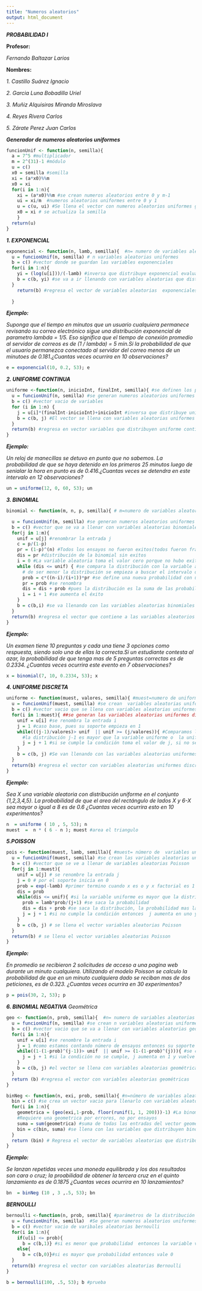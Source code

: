 ---
title: "Numeros aleatorios"
output: html_document
---
***PROBABILIDAD I***

**Profesor:** 

*Fernando Baltazar Larios*

**Nombres:**

*1. Castillo Suárez Ignacio*

*2. Garcia Luna Bobadilla Uriel*

*3. Muñiz Alquisiras Miranda Miroslava*

*4. Reyes Rivera Carlos* 

*5. Zárate Perez Juan Carlos*

***Generador de numeros aleatorios uniformes***
```{r}
funcionUnif <- function(n, semilla){
  a = 7^5 #multiplicador
  m = 2^(31)-1 #módulo
  u = c() 
  x0 = semilla #semilla
  xi = (a*x0)%%m 
  x0 = xi 
  for(i in 1:n){
    xi = (a*x0)%%m #se crean numeros aleatorios entre 0 y m-1
    ui = xi/m  #numeros aleatorios uniformes entre 0 y 1
    u = c(u, ui) #Se llena el vector con numeros aleatorios uniformes generados
    x0 = xi # se actualiza la semilla
    }
  return(u)
}
```

***1. EXPONENCIAL***
```{r}
exponencial <- function(n, lamb, semilla){  #n= numero de variables aleatorias y lambda es el parámetro de la exponencial
  u = funcionUnif(n, semilla) # n variables aleatorias uniformes
  b = c() #vector donde se guardan las variables exponenciales
  for(i in 1:n){  
    yi = (log(u[i]))/(-lamb) #inversa que distribuye exponencial evaluada en la variable aleatoria uniforme
    b = c(b, yi) #se va a ir llenando con variables aleatorias que distribuyen exponencial
  }
    return(b) #regresa el vector de variables aleatorias  exponenciales 
  
  }


```

***Ejemplo:***

*Suponga que el tiempo en minutos que un usuario cualquiera permanece revisando su correo electrónico sigue una distribución exponencial de parametro lambda = 1/5. Eso significa que el tiempo de conexión promedio al servidor de correos es de (1 / lambda) = 5 min.Si la probabilidad de que el usuario permanezca conectado al servidor del correo menos de un minutoes de 0.181.¿Cuantas veces ocurrira en 10 observaciones?*

```{r}
e = exponencial(10, 0.2, 53); e
```


***2. UNIFORME CONTINUA***
```{r}
uniforme <-function(n, inicioInt, finalInt, semilla){ #se definen los parámetros,inicioint: inicio del intervalo, finalint: fin del intervalo
  u = funcionUnif(n, semilla) #se generan numeros aleatorios uniformes
  b = c() #vector vacio de variables 
  for (i in 1:n) {
    j = u[i]*(finalInt-inicioInt)+inicioInt #inversa que distribuye uniforme continua
    b = c(b, j) #El vector se llena con variables aleatorias uniformes continuas
  }
  return(b) #regresa en vector variables que distribuyen uniforme continua 
}
```

***Ejemplo:***

*Un reloj de manecillas se detuvo en punto que no sabemos. La probabilidad de que se haya detenido en los primeros 25 minutos luego de senialar la hora en punto es de 0.416.¿Cuantas veces se detendra en este intervalo en 12 observaciones?*

```{r}
un = uniforme(12, 0, 60, 53); un
```

***3. BINOMIAL***

```{r}
binomial <- function(m, n, p, semilla){ # m=numero de variables aleatorias, n y p parametros de la Binomial

  u = funcionUnif(m, semilla) #se generan numeros aleatorios uniformes
  b = c() #vector que se va a llenar con variables aleatorias binomiales
  for(j in 1:m){
    unif = u[j] #renombrar la entrada j 
    c = p/(1-p) 
    pr = (1-p)^(n) #Todos los ensayos no fueron exitos(todos fueron fracasos)
    dis = pr #distribución de la binomial sin exitos
    i = 0 #La variable aleatoria toma el valor cero porque no hubo exitos
    while (dis <= unif) { #se compara la distribución con la variable aleatoria unifome
      # de ser menor la distribución se empieza a buscar el intervalo de pertencia
      prob = c*((n-i)/(i+1))*pr #se define una nueva probabilidad con un éxito mas que el anterior 
      pr = prob #se renombra
      dis = dis + prob #pues la distribución es la suma de las probabilidades anteriores
      i = i + 1 #se aumenta el éxito
    }
    b = c(b,i) #se va llenando con las variables aleatorias binomiales 
  }
  return(b) #regresa el vector que contiene a las variables aleatorios binomiales
}
```

***Ejemplo:***

*Un examen tiene 10 preguntas y cada una tiene 3 opciones como respuesta, siendo solo una de ellas la correcta.Si un estudiante contesta al azar, la probabilidad de que tenga mas de 5 preguntas correctas es de 0.2334. ¿Cuantas veces ocurrira este evento en 7 observaciones?*

```{r}
x = binomial(7, 10, 0.2334, 53); x
```

***4. UNIFORME DISCRETA***

```{r}
uniforme <- function(muest, valores, semilla){ #muest=numero de uniformes, valores es el parámetro de la uniforme discreta
  u = funcionUnif(muest, semilla) #se crean  variables aleatorias uniformes
  b = c() #vector vacio que se llena con variables aleatorias uniformes 
  for(i in 1:muest){ ##se generan las variables aleatorias uniformes discretas
    unif = u[i] #se renombra la entrada i
    j = 1 #caso base, pues su soporte empieza en 1
    while(((j-1)/valores)> unif  || unif >= (j/valores)){ #Comparamos la distribución con la uniforme 
      #la distribución j-1 es mayor que la variable uniforme o  la uniforme sea mayor que la distribución j
      j = j + 1 #si se cumple la condición toma el valor de j, si no se cumple se aumenta j en uno y se vuelve a hacer la comparación 
    }
    b = c(b, j) #Se van llenando con las variables aleatorias uniformes discretas
  }
  return(b) #regresa el vector con variables aleatorias uniformes discretas
}
```

***Ejemplo:***

*Sea X una variable aleatoria con distribución uniforme en el conjunto {1,2,3,4,5}. La probabilidad de que el area del rectángulo de lados X y 6-X sea mayor o igual a 8 es de 0.6 ¿Cuantas veces ocurrira esto en 10 experimentos?*

```{r}

n  = uniforme ( 10 , 5, 53); n
muest  =  n * ( 6 - n ); muest #area el triangulo

```
***5.POISSON***

```{r}
pois <- function(muest, lamb, semilla){ #muest= número de  variables uniformes y lambda el parámetro de la Poisson 
  u = funcionUnif(muest, semilla) #se crean las variables aleatorias uniformes
  b = c() #vector que se ve a llenar de variables aleatorias Poisson
  for(j in 1:muest){
    unif = u[j] # se renombre la entrada j
    j = 0 # por el soporte inicia en 0
    prob = exp(-lamb) #primer termino cuando x es o y x factorial es 1
    dis = prob 
    while(dis <= unif){ #si la variable uniforme es mayor que la distribución
      prob = lamb*prob/(j+1) #se saca la probabilidad
      dis = dis + prob #se saca la distribución, la probabilidad mas la anterior
      j = j + 1 #si no cumple la condición entonces  j aumenta en uno y vuelve a entrar al ciclo
    }
    b = c(b, j) # se llena el vector variables aleatorias Poisson
  }
  return(b) # se llena el vector variables aleatorias Poisson
}
```

***Ejemplo:***

*En promedio se recibieron 2 solicitudes de acceso a una pagina web durante un minuto cualquiera. Utilizando el modelo Poisson se calculo la probabilidad de que en un minuto cualquiera dado se reciban mas de dos peticiones, es de 0.323. ¿Cuantas veces ocurrira en 30 experimentos?*

```{r}
p = pois(30, 2, 53); p

```

***6. BINOMIAL NEGATIVA***
*Geométrica*

```{r}
geo <- function(n, prob, semilla){  #n= numero de variables aleatorias geométricas y prob es el parámetro de la distribución geométrica
  u = funcionUnif(n, semilla) #se crean n variables aleatorias uniformes
  b = c() #vector vacio que se va a llenar con variables aleatorias geométricas
  for(i in 1:n){
    unif = u[i] #se renombre la entrada i
    j = 1 #como estamos contando número de ensayos entonces su soporte inicia en 1
    while((1-(1-prob)^(j-1))> unif  || unif >= (1-(1-prob)^(j))){ #se compara la distribución con la variable aleatoria uniforme
      j = j + 1 #si la condición no se cumple, j aumenta en 1 y vuelve a entrar al ciclo
    }
    b = c(b, j) #el vector se llena con variables aleatorias geométricas
  }
  return (b) #regresa el vector con variables aleatorias geométricas
}

```

```{r}

binNeg <- function(n, exi, prob, semilla){ #n=número de variables aleatorias que distribuyen binomial negativa donde exi y prob son los parámetros 
  bin = c() #se crea un vector vacio para llenarlo con variables aleatorias que distribuyen binomial negativa
  for(i in 1:n){
    geometrica = (geo(exi,1-prob, floor(runif(1, 1, 200)))-1) #La binomial negativa esta dada por la suma de r geométricas. Creamos un vector de geométricas con paramétros exitos y probabilidad (1-p)-1
    #Requiere una geometrica por errores, no por ensayos
    suma = sum(geometrica) #suma de todas las entradas del vector geométrica
    bin = c(bin, suma) #se llena con las variables que distribuyen binomial negativa 
  }
  return (bin) # Regresa el vector de variables aleatorias que distribuyen binomial negativa
}
```

***Ejemplo:***

*Se lanzan repetidas veces una moneda equilibrada y los dos resultados son cara o cruz; la proabilidad de obtener la tercera cruz en el quinto lanzamiento es de 0.1875 ¿Cuantas veces ocurrira en 10 lanzamientos?*

```{r}

bn  = binNeg (10 , 3 ,.5, 53); bn
```

***BERNOULLI***
```{r}
bernoulli <-function(n, prob, semilla){ #parámetros de la distribución Bernoulli 
  u = funcionUnif(n, semilla)  #Se generan numeros aleatorios uniformes
  b = c() #vector vacio de varibales aleatorias bernoulli
  for(i in 1:n){
    if(u[i] <= prob){ 
      b = c(b,1)} #si es menor que probabilidad  entonces la variable vale 1
    else{
      b = c(b,0)}#si es mayor que probabilidad entonces vale 0
  }
  return(b) #regresa el vector con variables aleatorias Bernoulli
}
```
```{r}
b = bernoulli(100, .5, 53); b #prueba
```



